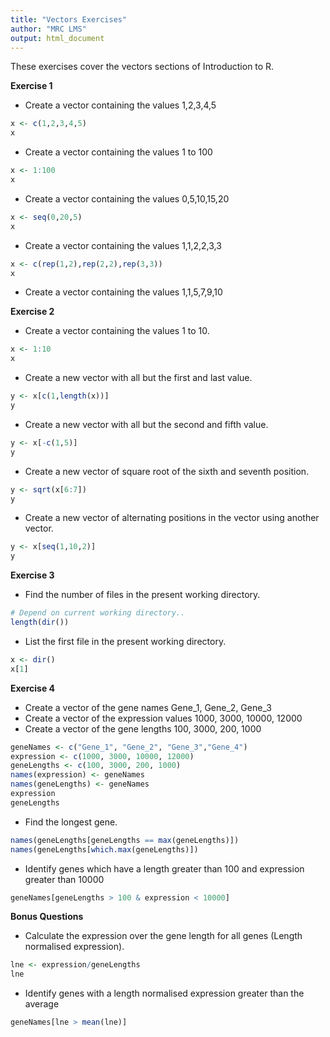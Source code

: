 ```yaml
---
title: "Vectors Exercises"
author: "MRC LMS"
output: html_document
---
```


These exercises cover the vectors sections of Introduction to R.

**Exercise 1**

- Create a vector containing the values 1,2,3,4,5
```r
x <- c(1,2,3,4,5)
x
```
- Create a vector containing the values 1 to 100
```r
x <- 1:100
x
```
- Create a vector containing the values  0,5,10,15,20
```r
x <- seq(0,20,5)
x
```
- Create a vector containing the values 1,1,2,2,3,3
```r
x <- c(rep(1,2),rep(2,2),rep(3,3))
x
```
- Create a vector containing the values 1,1,5,7,9,10

**Exercise 2**

- Create a vector containing the values 1 to 10.
```r
x <- 1:10
x
```
- Create a new vector with all but the first and last value.
```r
y <- x[c(1,length(x))]
y
```
- Create a new vector with all but the second and fifth value.
```r
y <- x[-c(1,5)]
y
```
- Create a new vector of square root of the sixth and seventh position.
```r
y <- sqrt(x[6:7])
y
```

- Create a new vector of alternating positions in the vector using another vector.
```r
y <- x[seq(1,10,2)]
y
```


**Exercise 3** 

- Find the number of files in the present working directory.
```r
# Depend on current working directory..
length(dir())
```

- List the first file in the present working directory.
```r
x <- dir()
x[1]
```

**Exercise 4**

- Create a vector of the gene names Gene_1, Gene_2, Gene_3
- Create a vector of the expression values 1000, 3000, 10000, 12000
- Create a vector of the gene lengths 100, 3000, 200, 1000
```r
geneNames <- c("Gene_1", "Gene_2", "Gene_3","Gene_4")
expression <- c(1000, 3000, 10000, 12000)
geneLengths <- c(100, 3000, 200, 1000)
names(expression) <- geneNames
names(geneLengths) <- geneNames
expression
geneLengths
```
- Find the longest gene.
```r
names(geneLengths[geneLengths == max(geneLengths)])
names(geneLengths[which.max(geneLengths)])
```
- Identify genes which have a length greater than 100 and expression greater than 10000

```r
geneNames[geneLengths > 100 & expression < 10000]

```

**Bonus Questions**
<a name="bonus" id="bonus"></a>

- Calculate the expression over the gene length for all genes (Length normalised expression).
```r
lne <- expression/geneLengths
lne
```


- Identify genes with a length normalised expression greater than the average
```r
geneNames[lne > mean(lne)]

```

 